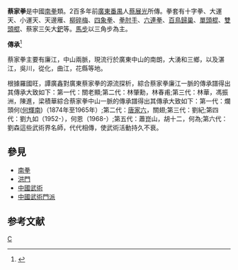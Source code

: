 {{refimprove|time=2019-07-31T10:51:00+00:00}}
'''蔡家拳'''是中國[[南拳|南拳]]類。2百多年前[[廣東|廣東]][[番禺縣|番禺]]人[[蔡展光|蔡展光]]所傳。拳套有十字拳、大運天、小運天、天邊雁、[[柳碎梅|柳碎梅]]、[[四象拳|四象拳]]、[[拳肘手|拳肘手]]、[[六連拳|六連拳]]、[[百鳥歸巢|百鳥歸巢]]、[[單頭棍|單頭棍]]、[[雙頭棍|雙頭棍]]、蔡家三矢大[[鈀|鈀]]等。[[馬步|馬步]]以三角步為主。

'''傳承'''<ref>{{Cite journal|title=广东蔡家拳的起源与发展|author=罗国旺，黄银伟 ，谭 广鑫|url=|journal=河北体育学院学报|issue=1|doi=|others=|year=2016|volume=30|page=76|pmid=}}</ref>

蔡家拳主要有廉江，中山兩脈，現流行於廣東中山的南朗，大湧和三鄉，以及湛江，吳川，從化，曲江，花縣等地。

根據羅國旺，譚廣鑫對廣東蔡家拳的源流探析，綜合蔡家拳廉江一脈的傳承譜得出其傳承大致如下：第一代：關老顯;第二代：林肇勳，林春甫;第三代：林華，馮振洲，陳進，梁積華綜合蔡家拳中山一脈的傳承譜得出其傳承大致如下：第一代：爛頭何([[何輝南|何輝南]])（1874年至1965年）;第二代：[[唐家六|唐家六]]，關翅;第三代：劉紀;第四代：劉九如（1952-），何恩（1968-）;第五代：蕭崑山，胡十二，何為;第六代：劉森這些武術界名師，代代相傳，使武術活動持久不衰。

== 參見 ==
*[[南拳|南拳]]
*[[洪門|洪門]]
*[[中國武術|中國武術]]
*[[中國武術門派|中國武術門派]]
==参考文献==
{{reflist}}
[[Category:南拳|C]]